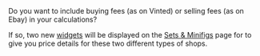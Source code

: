   <Accordion icon="toggle-on" title="Shops Fees">
    <ResponseField name="shops fees" type="boolean">
 Do you want to include buying fees (as on Vinted) or selling fees (as on Ebay) in your calculations?
 
 If so, two new [widgets](/lg-english/widgets.mdx) will be displayed on the [Sets & Minifigs](/lg-english/set.mdx) page for to give you price details for these two different types of shops.      
  </ResponseField>
  </Accordion>